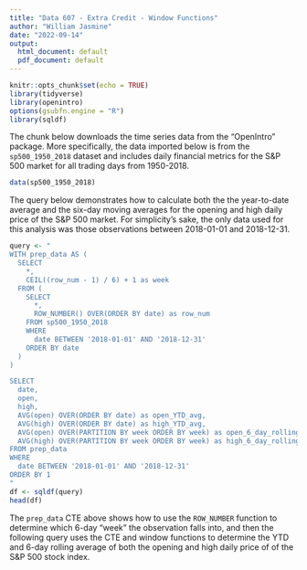 ```yaml
---
title: "Data 607 - Extra Credit - Window Functions"
author: "William Jasmine"
date: "2022-09-14"
output:
  html_document: default
  pdf_document: default
---
```

```r
knitr::opts_chunk$set(echo = TRUE)
library(tidyverse)
library(openintro)
options(gsubfn.engine = "R")
library(sqldf)
```

The chunk below downloads the time series data from the "OpenIntro" package. More specifically, the data imported below is from the `sp500_1950_2018` dataset and includes daily financial metrics for the S&P 500 market for all trading days from 1950-2018. 
```r
data(sp500_1950_2018)
```

The query below demonstrates how to calculate both the the year-to-date average and the six-day moving averages for the opening and high daily price of the S&P 500 market. For simplicity's sake, the only data used for this analysis was those observations between 2018-01-01 and 2018-12-31.

```r
query <- "
WITH prep_data AS (
  SELECT
    *,
    CEIL((row_num - 1) / 6) + 1 as week
  FROM (
    SELECT
      *,
      ROW_NUMBER() OVER(ORDER BY date) as row_num
    FROM sp500_1950_2018 
    WHERE 
      date BETWEEN '2018-01-01' AND '2018-12-31'
    ORDER BY date
  )
)

SELECT
  date,
  open,
  high,
  AVG(open) OVER(ORDER BY date) as open_YTD_avg,
  AVG(high) OVER(ORDER BY date) as high_YTD_avg,
  AVG(open) OVER(PARTITION BY week ORDER BY week) as open_6_day_rolling_avg,
  AVG(high) OVER(PARTITION BY week ORDER BY week) as high_6_day_rolling_avg
FROM prep_data
WHERE 
  date BETWEEN '2018-01-01' AND '2018-12-31'
ORDER BY 1 
"
df <- sqldf(query)
head(df)
```
The `prep_data` CTE above shows how to use the `ROW_NUMBER` function to determine which 6-day "week" the observation falls into, and then the following query uses the CTE and window functions to determine the YTD and 6-day rolling average of both the opening and high daily price of of the S&P 500 stock index. 
